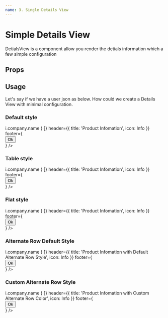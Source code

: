 ```yaml
---
name: 3. Single Details View
---
```



# Simple Details View

DetialsView is a component allow you render the detials information which a few simple configuration

## Props

<Props of={DetailsView} />

## Usage

Let's say if we have a user json as below. How could we create a Details View with minimal configuration.

<ReactJson src={user} />

### Default style

<Playground>
  <DetailsView
    labelAlign="left"
    data={user}
    fields={[
      {
        name: 'name',
        valueOptions: { bold: true },
        gridSize: { md: 6 }
      },
      { name: 'username', gridSize: { md: 6 } },
      'email',
      'phone',
      'website',
      { name: 'company', accessor: i => i.company.name }
    ]}
    header={{ title: 'Product Infomation', icon: Info }}
    footer={
      <div style={{ textAlign: 'right' }}>
        <Button variant="contained" color="primary">
          Ok
        </Button>
      </div>
    }
  />
</Playground>

### Table style

<Playground>
  <DetailsView
    variant="table"
    data={user}
    fields={[
      {
        name: 'name',
        valueOptions: { bold: true, color: '#c2195b' },
        gridSize: { md: 6 }
      },
      { name: 'username', gridSize: { md: 6 } },
      'email',
      {
        name: 'phone',
        label: null,
        valueOptions: { variant: 'chip', icon: PhoneIcon }
      },
      'website',
      { name: 'company', accessor: i => i.company.name }
    ]}
    header={{ title: 'Product Infomation', icon: Info }}
    footer={
      <div style={{ textAlign: 'right' }}>
        <Button variant="contained" color="primary">
          Ok
        </Button>
      </div>
    }
  />
</Playground>

### Flat style

<Playground>
  <DetailsView
    flat
    data={user}
    fields={[
      'name',
      'username',
      'email',
      {
        name: 'phone',
        label: null,
        valueOptions: { variant: 'chip', icon: PhoneIcon }
      },
      'website',
      { name: 'company', accessor: i => i.company.name }
    ]}
    header={{ title: 'Product Infomation', icon: Info }}
    footer={
      <div style={{ textAlign: 'right' }}>
        <Button variant="contained" color="secondary">
          Ok
        </Button>
      </div>
    }
  />
</Playground>

### Alternate Row Default Style

<Playground>
  <DetailsView
    flat
    alternateRowColor
    data={user}
    fields={[
      'name',
      'username',
      'email',
      'phone',
      'website',
      { name: 'company', accessor: i => i.company.name }
    ]}
    header={{
      title: 'Product Infomation with Default Alternate Row Style',
      icon: Info
    }}
    footer={
      <div style={{ textAlign: 'right' }}>
        <Button variant="outlined" color="primary">
          Ok
        </Button>
      </div>
    }
  />
</Playground>

### Custom Alternate Row Style

<Playground>
  <DetailsView
    alternateRowColor="#ffe6f2"
    data={user}
    fields={[
      'name',
      'username',
      'email',
      'phone',
      'website',
      { name: 'company', accessor: i => i.company.name }
    ]}
    header={{
      title: 'Product Infomation with Custom Alternate Row Color',
      icon: Info
    }}
    footer={
      <div style={{ textAlign: 'right' }}>
        <Button variant="outlined" color="secondary">
          Ok
        </Button>
      </div>
    }
  />
</Playground>
